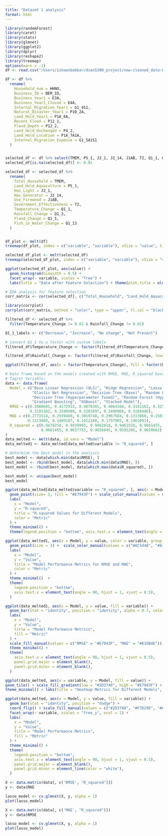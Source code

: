 ```yaml
---
title: "Dataset 1 analysis"
format: html
---
```


```r
library(randomForest)
library(caret)
library(stats)
library(glmnet)
library(ggplot2)
library(dplyr)
library(reshape2)
library(treemap)
options(warn = -1)
df <- read.csv("/Users/ishaanbabbar/dsan5300_project/new-cleaned_data-01.csv")

df <- df %>%
  rename(
    Household_num = HHNO,
    Business_ID = BEM_ID,
    Business_Year1 = E3A,
    Business_Year1_Closed = E4A,
    Internal_Migration_Year1 = G1_4S1,
    Natural_Disaster_Year1 = P10_2A,
    Land_Hold_Year1 = P1A_6A,
    Recent_Flood = P12_1,
    Flood_Depth = P12_2,
    Land_Hold_Unchanged = P4_2,
    Land_Hold_Location = P1A_7A1A,
    Internal_Migration_Expense = G1_5A1S1
  )


selected_df <- df %>% select(TMEM, P5_1, J2_1, J2_14, J1AB, T2, Q1_1, Q1_3, Q1_5, Q1_13)
selected_df[is.na(selected_df)] <- 0.01

selected_df <- selected_df %>%
  rename(
    Total_Household = TMEM,
    Land_Hold_Aquaculture = P5_1,
    Has_Light = J2_1,
    Has_Generator = J2_14,
    Use_Firewood = J1AB,
    Government_Effectiveness = T2,
    Temperature_Change = Q1_1,
    Rainfall_Change = Q1_3,
    Flood_Change = Q1_5,
    Fish_in_Water_Change = Q1_13
  )


df_plot <- melt(df)
treemap(df_plot, index = c("variable", "variable"), vSize = "value", title = "Dataset before Feature selection",  palette = "Blues")

selected_df_plot <- melt(selected_df)
treemap(selected_df_plot, index = c("variable", "variable"), vSize = "value", title = "Dataset after Feature selection",  palette = "Blues")

ggplot(selected_df_plot, aes(value)) +
  geom_histogram(binwidth = 0.5) +
  facet_wrap(~ variable, scales = "free") +
  labs(title = "Data after Feature Selection") + theme(plot.title = element_text(size = 20))

```

```r
# EDA analysis for feature selection 
corr_matrix <- cor(selected_df[, c("Total_Household", "Land_Hold_Aquaculture", "Has_Light", "Has_Generator", "Use_Firewood", "Government_Effectiveness", "Temperature_Change", "Rainfall_Change", "Flood_Change", "Fish_in_Water_Change")])

library(corrplot)
corrplot(corr_matrix, method = "color", type = "upper", tl.col = "black")

filtered_df <- selected_df %>%
  filter(Temperature_Change != 0.01 & Rainfall_Change != 0.01)

Q1_1_labels <- c("Decrease", "Increase", "No change", "Not Present")

# Convert Q1_1 to a factor with custom labels
filtered_df$Temperature_Change <- factor(filtered_df$Temperature_Change, levels = c(1,2,3,9) , labels = Q1_1_labels)

filtered_df$Rainfall_Change <- factor(filtered_df$Rainfall_Change, levels = c(1,2,3,9) , labels = Q1_1_labels)

ggplot(filtered_df, aes(x = factor(Temperature_Change), fill = factor(Rainfall_Change))) + geom_bar(position = "stack") + labs(x = "Temperature", y = "Responses", title = "Perceived Eniromental Change between Temperature and Rainfall") + scale_fill_discrete(name = "Raifall During other seasons") + theme_minimal()
```

```r
# Data frame based on the models created with RMSE, MAE, R_squared based on Y target variable Q1_1
# Tagret Variable: 
data <- data.frame(
  Model = c("Base Linear Regression (OLS)", "Ridge Regression", "Lasso Regression",
            "Elastic Net Regression", "Decision Tree (Base)", "Random Forest (Base)",
            "Decision Tree (Hyperparameter Tuned)", "Random Forest (Hyperparameter Tuned)",
            "Gradient Boosting", "XGBoost", "Stacked Model"),
  RMSE = c(0.3980601, 0.4172933, 0.4078301, 0.4064160, 0.3181162, 0.3253209,
           0.3181162, 0.3198989, 0.3203697, 0.3480966, 0.3189486),
  MAE = c(0.2771514, 0.2939489, 0.3019748, 0.2967684, 0.1313860, 0.1503552,
          0.1313860, 0.1409187, 0.1422168, 0.1797902, 0.1461091),
  R_squared = c(0.9470258, 0.9439985, 0.9462018, 0.9461558, 0.9661455, 0.9646005,
                0.9661455, 0.9657753, 0.9656845, 0.9595205, 0.9659662)
)
data_melted <- melt(data, id.vars = "Model")
data_melted1 <- data_melted[data_melted$variable != "R_squared", ]

# Determine the best model in the analysis
best_model <- data[which.min(data$RMSE), ]
best_model <- rbind(best_model, data[which.min(data$MAE), ])
best_model <- rbind(best_model, data[which.max(data$R_squared), ])

best_model <- unique(best_model)
best_model
```



```r
ggplot(data_melted[data_melted$variable == "R_squared", ], aes(x = Model, y = value, color = variable, group = variable)) +
  geom_point(size= 3, fill = "#E7943F") + scale_color_manual(values = c("#E7943F")) +
  labs(
    x = "Model",
    y = "R-squared",
    title = "R-squared Values for Different Models",
    color = "Metric"
  ) +
  theme_minimal() +
  theme(legend.position = "bottom", axis.text.x = element_text(angle = 90, hjust = 1, vjust = 0.5))

```


```r
ggplot(data_melted1, aes(x = Model, y = value, color = variable, group = variable)) +
  geom_point(size = 3) +  scale_color_manual(values = c("#AC5448", "#635B4E")) +
  labs(
    x = "Model",
    y = "Value",
    title = "Model Performance Metrics for RMSE and MAE",
    color = "Metric"
  ) +
  theme_minimal()  +
  theme(
    legend.position = "bottom",
    axis.text.x = element_text(angle = 90, hjust = 1, vjust = 0.5), 
  )
```

```r
ggplot(data_melted1, aes(x = Model, y = value, fill = variable)) +
  geom_bar(stat = "identity", position = "identity", alpha = 0.7, color = NA) +
  labs(
    x = "Model",
    y = "Value",
    title = "Model Performance Metrics",
    fill = "Metric"
  ) +
  scale_fill_manual(values = c("RMSE" = "#E7943F", "MAE" = "#635B4E")) +
  theme_minimal() +
  theme(
    axis.text.x = element_text(angle = 90, hjust = 1, vjust = 0.5), 
    panel.grid.major = element_blank(), 
    panel.grid.minor = element_blank(), 
  ) 

```

```r
ggplot(data_melted, aes(x = variable, y = Model, fill = value)) + 
geom_tile() + scale_fill_gradient(low = "#2D3740", high = "#E7943F") + 
theme_minimal() + labs(title = "Heatmap Metrics for Different Models", x = "Metrics", y = "Model", fill = "Value") + theme(element_line(color = "white"))
```

```r
ggplot(data_melted, aes(x = Model, y = value, fill = variable)) +
  geom_bar(stat = "identity", position = "dodge") +
  coord_flip() + scale_fill_manual(values = c("#2D3740", "#F7D290", "#635B4E")) +
  facet_wrap(~ variable, scales = "free_y", ncol = 1) +
  labs(
    x = "Model",
    y = "Value",
    title = "Model Performance Metrics",
    fill = "Metric"
  ) +
  theme_minimal() +
  theme(
    legend.position = "bottom",
    axis.text.x = element_text(angle = 90, hjust = 1, vjust = 0.5), 
    panel.grid.major = element_blank(), 
    panel.grid.minor = element_line(color = "white"),   
  ) 
```

```r
X <- data.matrix(data[, c('RMSE', "R_squared")])
y <- data$MAE

lasso_model <- cv.glmnet(X, y, alpha = 1)
plot(lasso_model)

```

```r
X <- data.matrix(data[, c('MAE', "R_squared")])
y <- data$RMSE

lasso_model <- cv.glmnet(X, y, alpha = 1)
plot(lasso_model)
```